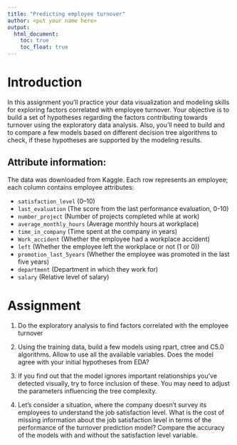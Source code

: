 ```yaml
---
title: "Predicting employee turnover"
author: <put your name here>
output: 
  html_document: 
    toc: true
    toc_float: true
---
```


# Introduction

In this assignment you'll practice your data visualization and modeling skills for exploring factors correlated with employee turnover. Your objective is to build a set of hypotheses regarding the factors contributing towards turnover using the exploratory data analysis. Also, you'll need to build and to compare a few models based on different decision tree algorithms to check, if these hypotheses are supported by the modeling results.

## Attribute information:

The data was downloaded from Kaggle. Each row represents an employee; each column contains employee attributes:

* `satisfaction_level` (0–10)
* `last_evaluation` (The score from the last performance evaluation, 0-10)
* `number_project` (Number of projects completed while at work)
* `average_monthly_hours` (Average monthly hours at workplace)
* `time_in_company` (Time spent at the company in years)
* `Work_accident` (Whether the employee had a workplace accident)
* `left` (Whether the employee left the workplace or not (1 or 0))
* `promotion_last_5years` (Whether the employee was promoted in the last five years)
* `department` (Department in which they work for)
* `salary` (Relative level of salary)

# Assignment

1. Do the exploratory analysis to find factors correlated with the employee turnover

2. Using the training data, build a few models using rpart, ctree and C5.0 algorithms. Allow to use all the available variables.  Does the model agree with your initial hypotheses from EDA?

3. If you find out that the model ignores important relationships you've detected visually, try to force inclusion of these. You may need to adjust the parameters influencing the tree complexity. 

4. Let's consider a situation, where the company doesn't survey its employees to understand the job satisfaction level. What is the cost of missing information about the job satisfaction level in terms of the performance of the turnover prediction model? Compare the accuracy of the models with and without the satisfaction level variable.

